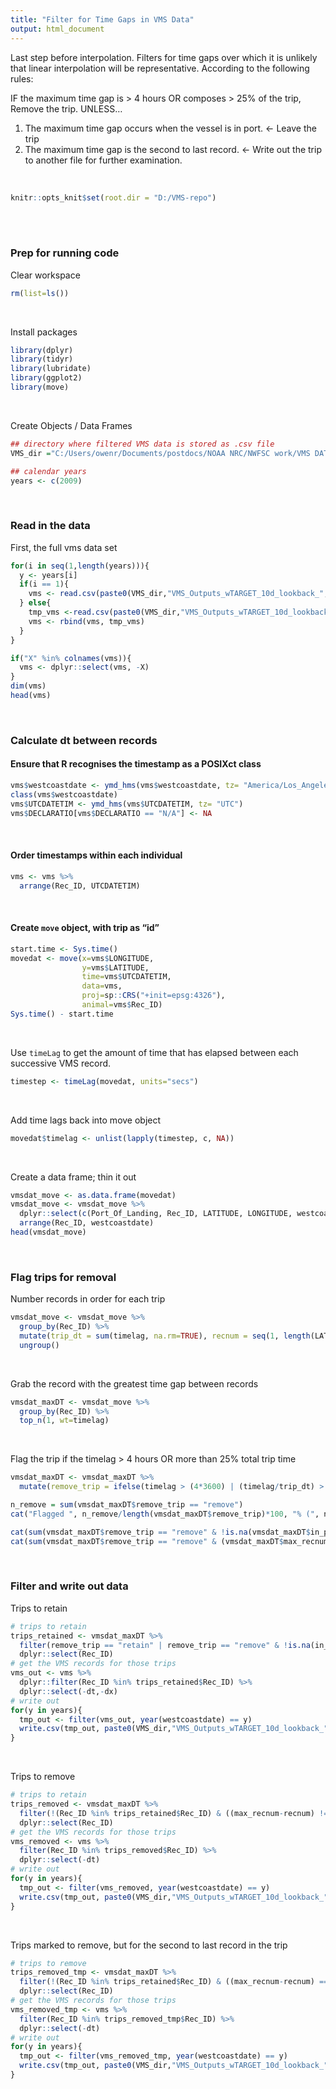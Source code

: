 ```yaml
---
title: "Filter for Time Gaps in VMS Data"
output: html_document
---
```


Last step before interpolation. Filters for time gaps over which it is unlikely that linear interpolation will be representative. According to the following rules:

IF the maximum time gap is > 4 hours OR composes > 25% of the trip, Remove the trip. UNLESS...

1. The maximum time gap occurs when the vessel is in port. <- Leave the trip
<br>
2. The maximum time gap is the second to last record. <- Write out the trip to another file for further examination.


<br>
```r
knitr::opts_knit$set(root.dir = "D:/VMS-repo") 
```
<br>
<br>

### Prep for running code
Clear workspace
```r
rm(list=ls())
```
<br>

Install packages
```r
library(dplyr)
library(tidyr)
library(lubridate) 
library(ggplot2)
library(move)
```
<br>

Create Objects / Data Frames
```r
## directory where filtered VMS data is stored as .csv file
VMS_dir ="C:/Users/owenr/Documents/postdocs/NOAA NRC/NWFSC work/VMS DATA CONFIDENTIAL/Processed Data/owen processed/clean/"

## calendar years
years <- c(2009)
```
<br>



### Read in the data

First, the full vms data set
```r
for(i in seq(1,length(years))){
  y <- years[i]
  if(i == 1){
    vms <- read.csv(paste0(VMS_dir,"VMS_Outputs_wTARGET_10d_lookback_", y, "_speed_cleaned_offshore.csv"))
  } else{
    tmp_vms <-read.csv(paste0(VMS_dir,"VMS_Outputs_wTARGET_10d_lookback_", y, "_speed_cleaned_offshore.csv"))
    vms <- rbind(vms, tmp_vms)
  }
}

if("X" %in% colnames(vms)){
  vms <- dplyr::select(vms, -X)
}
dim(vms)
head(vms)
```
<br>


### Calculate dt between records
#### Ensure that R recognises the timestamp as a POSIXct class
```r
vms$westcoastdate <- ymd_hms(vms$westcoastdate, tz= "America/Los_Angeles")
class(vms$westcoastdate)
vms$UTCDATETIM <- ymd_hms(vms$UTCDATETIM, tz= "UTC")
vms$DECLARATIO[vms$DECLARATIO == "N/A"] <- NA
```
<br>

#### Order timestamps within each individual
```r
vms <- vms %>%
  arrange(Rec_ID, UTCDATETIM)
```
<br>

#### Create `move` object, with trip as "id"
```r
start.time <- Sys.time()
movedat <- move(x=vms$LONGITUDE,
                y=vms$LATITUDE,
                time=vms$UTCDATETIM,
                data=vms,
                proj=sp::CRS("+init=epsg:4326"),
                animal=vms$Rec_ID)
Sys.time() - start.time
```
<br>

Use `timeLag` to get the amount of time that has elapsed between each successive VMS record.
```r
timestep <- timeLag(movedat, units="secs")
```
<br>

Add time lags back into move object
```r
movedat$timelag <- unlist(lapply(timestep, c, NA))
```
<br>

Create a data frame; thin it out
```r
vmsdat_move <- as.data.frame(movedat)
vmsdat_move <- vmsdat_move %>%
  dplyr::select(c(Port_Of_Landing, Rec_ID, LATITUDE, LONGITUDE, westcoastdate, avg_speed_ms, in_port, timelag)) %>%
  arrange(Rec_ID, westcoastdate)
head(vmsdat_move)
```
<br>

### Flag trips for removal

Number records in order for each trip
```r
vmsdat_move <- vmsdat_move %>%
  group_by(Rec_ID) %>%
  mutate(trip_dt = sum(timelag, na.rm=TRUE), recnum = seq(1, length(LATITUDE)), max_recnum = max(recnum)) %>%
  ungroup()
```
<br>

Grab the record with the greatest time gap between records
```r
vmsdat_maxDT <- vmsdat_move %>%
  group_by(Rec_ID) %>%
  top_n(1, wt=timelag)
```
<br>

Flag the trip if the timelag > 4 hours OR more than 25% total trip time
```r
vmsdat_maxDT <- vmsdat_maxDT %>%
  mutate(remove_trip = ifelse(timelag > (4*3600) | (timelag/trip_dt) > 0.40, "remove", "retain"))

n_remove = sum(vmsdat_maxDT$remove_trip == "remove")
cat("Flagged ", n_remove/length(vmsdat_maxDT$remove_trip)*100, "% (", n_remove,") trips for removal.")

cat(sum(vmsdat_maxDT$remove_trip == "remove" & !is.na(vmsdat_maxDT$in_port))/n_remove*100, "% removed trips were in-port timelags.")
cat(sum(vmsdat_maxDT$remove_trip == "remove" & (vmsdat_maxDT$max_recnum-vmsdat_maxDT$recnum == 1))/n_remove*100, "% removed trips were the second to last record in the trip.")
```
<br>

### Filter and write out data
Trips to retain
```r
# trips to retain
trips_retained <- vmsdat_maxDT %>%
  filter(remove_trip == "retain" | remove_trip == "remove" & !is.na(in_port)) %>%
  dplyr::select(Rec_ID)
# get the VMS records for those trips
vms_out <- vms %>%
  dplyr::filter(Rec_ID %in% trips_retained$Rec_ID) %>%
  dplyr::select(-dt,-dx)
# write out
for(y in years){
  tmp_out <- filter(vms_out, year(westcoastdate) == y)
  write.csv(tmp_out, paste0(VMS_dir,"VMS_Outputs_wTARGET_10d_lookback_", y, "_final_cleaned.csv"), row.names=FALSE)
}
```
<br>

Trips to remove
```r
# trips to retain
trips_removed <- vmsdat_maxDT %>%
  filter(!(Rec_ID %in% trips_retained$Rec_ID) & ((max_recnum-recnum) != 1)) %>%
  dplyr::select(Rec_ID)
# get the VMS records for those trips
vms_removed <- vms %>%
  filter(Rec_ID %in% trips_removed$Rec_ID) %>%
  dplyr::select(-dt)
# write out
for(y in years){
  tmp_out <- filter(vms_removed, year(westcoastdate) == y)
  write.csv(tmp_out, paste0(VMS_dir,"VMS_Outputs_wTARGET_10d_lookback_", y, "_timegaps_removed.csv"), row.names=FALSE)
}
```
<br>

Trips marked to remove, but for the second to last record in the trip
```r
# trips to remove
trips_removed_tmp <- vmsdat_maxDT %>%
  filter(!(Rec_ID %in% trips_retained$Rec_ID) & ((max_recnum-recnum) == 1)) %>%
  dplyr::select(Rec_ID)
# get the VMS records for those trips
vms_removed_tmp <- vms %>%
  filter(Rec_ID %in% trips_removed_tmp$Rec_ID) %>%
  dplyr::select(-dt)
# write out
for(y in years){
  tmp_out <- filter(vms_removed_tmp, year(westcoastdate) == y)
  write.csv(tmp_out, paste0(VMS_dir,"VMS_Outputs_wTARGET_10d_lookback_", y, "_timegaps_removed_temp.csv"), row.names=FALSE)
}
```
<br>










